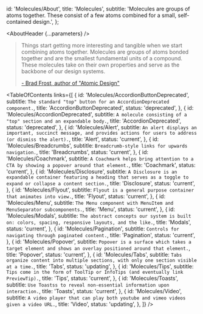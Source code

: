 

  id: 'Molecules/About',
  title: 'Molecules',
  subtitle:
    'Molecules are groups of atoms together. These consist of a few atoms combined for a small, self-contained design.',
};

<Meta title="Molecules/About" />

<AboutHeader {...parameters} />

> Things start getting more interesting and tangible when we start combining atoms together.
> Molecules are groups of atoms bonded together and are the smallest fundamental units of a compound.
> These molecules take on their own properties and serve as the backbone of our design systems.
>
> [- Brad Frost, author of "Atomic Design"](https://bradfrost.com/blog/post/atomic-web-design/#molecules)

<TableOfContents
  links={[
    {
      id: 'Molecules/AccordionButtonDeprecated',
      subtitle: `The standard "top" button for an AccordionDeprecated component.`,
      title: 'AccordionButtonDeprecated',
      status: 'deprecated',
    },
    {
      id: 'Molecules/AccordionDeprecated',
      subtitle: `A molecule consisting of a "top" section and an expandable body.`,
      title: 'AccordionDeprecated',
      status: 'deprecated',
    },
    {
      id: 'Molecules/Alert',
      subtitle: `An alert displays an important, succinct message, and provides actions for users to address (or dismiss the alert).`,
      title: 'Alert',
      status: 'current',
    },
    {
      id: 'Molecules/Breadcrumbs',
      subtitle: `Breadcrumb-style links for upwards navigation.`,
      title: 'Breadcrumbs',
      status: 'current',
    },
    {
      id: 'Molecules/Coachmark',
      subtitle: `A Coachmark helps bring attention to a CTA by showing a popover around that element.`,
      title: 'Coachmark',
      status: 'current',
    },
    {
      id: 'Molecules/Disclosure',
      subtitle: `A Disclosure is an expandable container featuring a heading that serves as a toggle to expand or collapse a content section.`,
      title: 'Disclosure',
      status: 'current',
    },
    {
      id: 'Molecules/Flyout',
      subtitle: `Flyout is a general purpose container that animates into view.`,
      title: 'Flyout',
      status: 'current',
    },
    {
      id: 'Molecules/Menu',
      subtitle: `The Menu component with MenuItem and MenuSeparator subcomponents.`,
      title: 'Menu',
      status: 'current',
    },
    {
      id: 'Molecules/Modals',
      subtitle: `The abstract concepts our system is built on: colors, spacing, responsive layouts, and the like.`,
      title: 'Modals',
      status: 'current',
    },
    {
      id: 'Molecules/Pagination',
      subtitle: `Controls for navigating through paginated content.`,
      title: 'Pagination',
      status: 'current',
    },
    {
      id: 'Molecules/Popover',
      subtitle: `Popover is a surface which takes a target element and shows an overlay positioned around that element.`,
      title: 'Popover',
      status: 'current',
    },
    {
      id: 'Molecules/Tabs',
      subtitle: `Tabs organize content into multiple sections, with only one section visible at a time.`,
      title: 'Tabs',
      status: 'updating',
    },
    {
      id: 'Molecules/Tips',
      subtitle: `Tips come in the form of ToolTip or InfoTips (and eventually link PreviewTip).`,
      title: 'Tips',
      status: 'current',
    },
    {
      id: 'Molecules/Toasts',
      subtitle: `Use Toastss to reveal non-essential information upon interaction.`,
      title: 'Toasts',
      status: 'current',
    },
    {
      id: 'Molecules/Video',
      subtitle: `A video player that can play both youtube and vimeo videos
given a video URL.`,
      title: 'Video',
      status: 'updating',
    },
  ]}
/>



